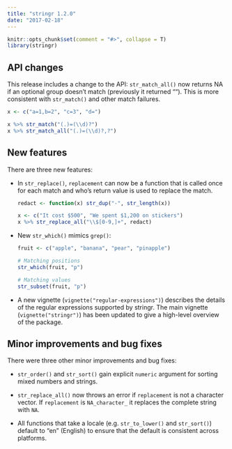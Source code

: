```yaml
---
title: "stringr 1.2.0"
date: "2017-02-18"
---
```


```r
knitr::opts_chunk$set(comment = "#>", collapse = T)
library(stringr)
```

## API changes

This release includes a change to the API: `str_match_all()` now returns NA if an optional group doesn't match (previously it returned ""). This is more consistent with `str_match()` and other match failures.

```r
x <- c("a=1,b=2", "c=3", "d=")

x %>% str_match("(.)=(\\d)?")
x %>% str_match_all("(.)=(\\d)?,?")
```

## New features

There are three new features:

*   In `str_replace()`, `replacement` can now be a function that is called once
    for each match and who's return value is used to replace the match.
  
    ```r
    redact <- function(x) str_dup("-", str_length(x))
    
    x <- c("It cost $500", "We spent $1,200 on stickers")
    x %>% str_replace_all("\\$[0-9,]+", redact)
    ```

*   New `str_which()` mimics `grep()`:

    ```r
    fruit <- c("apple", "banana", "pear", "pinapple")
    
    # Matching positions    
    str_which(fruit, "p")

    # Matching values
    str_subset(fruit, "p")
    ```

*   A new vignette (`vignette("regular-expressions")`) describes the 
    details of the regular expressions supported by stringr.
    The main vignette (`vignette("stringr")`) has been updated to 
    give a high-level overview of the package.

## Minor improvements and bug fixes

There were three other minor improvements and bug fixes:

* `str_order()` and `str_sort()` gain explicit `numeric` argument for sorting
  mixed numbers and strings.

* `str_replace_all()` now throws an error if `replacement` is not a character
  vector. If `replacement` is `NA_character_` it replaces the complete string 
  with `NA`.

* All functions that take a locale (e.g. `str_to_lower()` and `str_sort()`)
  default to "en" (English) to ensure that the default is consistent across
  platforms.
